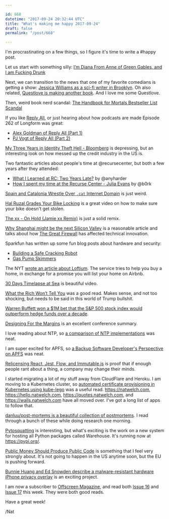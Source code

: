 ```yaml
---

id: 668
datetime: "2017-09-24 20:32:44 UTC"
title: "What's making me happy 2017-09-24"
draft: false
permalink: "/post/668"

---
```


I'm procrastinating on a few things, so I figure it's time to write a #happy post.

Let us start with something silly: [I’m Diana From Anne of Green Gables, and I am Fucking Drunk](https://www.mcsweeneys.net/articles/im-diana-from-anne-of-green-gables-and-i-am-fucking-drunk)

Next, we can transition to the news that one of my favorite comedians is getting a show: [Jessica Williams as a sci-fi writer in Brooklyn](https://shadowandact.com/jessica-williams-showtime-show). Oh also related, [Questlove is making another book](http://www.thefader.com/2017/09/20/questlove-creative-quest). And I love me some Questlove.

Then, weird book nerd scandal: [The Handbook for Mortals Bestseller List Scandal](https://jezebel.com/the-handbook-for-mortals-bestseller-list-scandal-is-the-1798428267)

If you like [Reply All](https://gimletmedia.com/reply-all/), or just hearing about how podcasts are made Episode 262 of Longform was great:

 - [Alex Goldman of Reply All (Part 1)](https://longform.org/posts/longform-podcast-262-alex-goldman-of-reply-all-part-1)
 - [PJ Vogt of Reply All (Part 2)](https://longform.org/posts/longform-podcast-262-pj-vogt-of-reply-all-part-2)

[My Three Years in Identity Theft Hell - Bloomberg](https://www.bloomberg.com/news/articles/2017-09-13/my-three-years-in-identity-theft-hell) is depressing, but an interesting look on how messed up the credit industry in the US is.

Two fantastic articles about people's time at @recursecenter, but both a few years after they attended:

 - [What I Learned at RC: Two Years Late?](http://blog.annharter.com/2017/09/16/What-I-Learned-at-RC.html) by @anyharder
 - [How I spent my time at the Recurse Center - Julia Evans](https://jvns.ca/blog/2017/09/17/how-i-spent-my-time-at-the-recurse-center/) by @b0rk

[Spain and Catalonia Wrestle Over `.cat` Internet Domain](https://nytimes.com/2017/09/22/style/cat-domain-catalonia.html) is just weird.

[Hal Ruzal Grades Your Bike Locking](https://www.youtube.com/watch?v=aTA3JsZWiec&feature=youtu.be) is a great video on how to make sure your bike doesn't get stolen.

[The xx - On Hold (Jamie xx Remix)](https://www.youtube.com/watch?v=IYvEhgYy35I&feature=youtu.be) is just a solid remix.

[Why Shanghai might be the next Silicon Valley](https://startupsventurecapital.com/why-shanghai-china-might-be-the-next-silicon-valley-and-why-we-should-care-811672cb12dd) is a reasonable article and talks about how [The Great Firewall](https://en.wikipedia.org/wiki/Golden_Shield_Project) has affected technical innovation.

Sparkfun has written up some fun blog posts about hardware and security:

 - [Building a Safe Cracking Robot](https://learn.sparkfun.com/tutorials/building-a-safe-cracking-robot)
 - [Gas Pump Skimmers](https://learn.sparkfun.com/tutorials/gas-pump-skimmers)

The NYT [wrote an article about Loftium](https://www.nytimes.com/2017/09/18/your-money/mortgages/loftium-airbnb-down-payment.html?_r=0). The service tries to help you buy a home, in exchange for a promise you will list your home on Airbnb.

[30 Days Timelapse at Sea](https://www.youtube.com/watch?v=AHrCI9eSJGQ&feature=youtu.be) is beautiful video.

[What the Rich Won’t Tell You](https://www.nytimes.com/2017/09/08/opinion/sunday/what-the-rich-wont-tell-you.html?_r=1) was a good read. Makes sense, and not too shocking, but needs to be said in this world of Trump bullshit.

[Warren Buffett won a $1M bet that the S&P 500 stock index would outperform hedge funds over a decade](https://www.aei.org/publication/warren-buffett-wins-1m-bet-made-a-decade-ago-that-the-sp-500-stock-index-would-outperform-hedge-funds/).

[Designing For the Margins](http://gwendolyn.io/designing-for-the-margins-affectconf-takeaways/) is an excellent conference summary.

I love reading about NTP, so [a comparison of NTP implementations](https://chrony.tuxfamily.org/comparison.html) was neat.
 
I am super excited for APFS, so [a Backup Software Developer's Perspective on APFS](https://macdaddy.io/apfs-backup-software-developers-perspective/) was neat.

[Relicensing React, Jest, Flow, and Immutable.js](https://code.facebook.com/posts/300798627056246/relicensing-react-jest-flow-and-immutable-js/) is proof that if enough people rant about a thing, a company may change their minds.

I started migrating a lot of my stuff away from CloudFlare and Heroku. I am moving to a Kubernetes cluster, so [automated certificate provisioning in Kubernetes using kube-lego](https://blog.jetstack.io/blog/kube-lego/) was a useful read. https://natwelch.com, https://hello.natwelch.com, https://quotes.natwelch.com, and https://walls.natwelch.com have all moved over. I've got a long list of apps to follow that.

[danluu/post-mortems is a beautiful collection of postmortems](https://github.com/danluu/post-mortems). I read through a bunch of these while doing research one morning.

[Pytosquatting](https://www.pytosquatting.org/) is interesting, but what's exciting is the work on a new system for hosting all Python packages called Warehouse. It's running now at https://pypi.org/.

[Public Money Should Produce Public Code](https://publiccode.eu/) is something that I feel very strongly about. It's not going to happen in the US anytime soon, but the EU is pushing forward.

[Bunnie Huang and Ed Snowden describe a malware-resistant hardware iPhone privacy overlay](https://boingboing.net/2017/09/08/impaired-judgment-phones.html) is an exciting project.

I am now a subscriber to [Offscreen Magazine](https://www.offscreenmag.com/), and read both [Issue 16](https://www.offscreenmag.com/issues/16) and [Issue 17](https://www.offscreenmag.com/issues/17) this week. They were both good reads.

Have a great week!

/Nat


